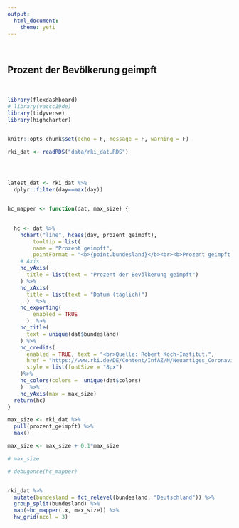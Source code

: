 ```yaml
---
output: 
  html_document:
    theme: yeti
---
```


<br>

## Prozent der Bevölkerung geimpft

<br>

```r
library(flexdashboard)
# library(vaccc19de)
library(tidyverse)
library(highcharter)


knitr::opts_chunk$set(echo = F, message = F, warning = F)

rki_dat <- readRDS("data/rki_dat.RDS")




latest_dat <- rki_dat %>% 
  dplyr::filter(day==max(day))


hc_mapper <- function(dat, max_size) {

  
  hc <- dat %>% 
    hchart("line", hcaes(day, prozent_geimpft),
        tooltip = list(
        name = "Prozent geimpft",
        pointFormat = "<b>{point.bundesland}</b><br><b>Prozent geimpft:</b> {point.prozent_geimpft_label}%<br><br><b>Total geimpft:</b> {point.impfungen_kumulativ_label}")) %>%
    # Axis
    hc_yAxis(
      title = list(text = "Prozent der Bevölkerung geimpft")
    ) %>% 
    hc_xAxis(
      title = list(text = "Datum (täglich)")
      )  %>% 
    hc_exporting(
        enabled = TRUE
      )  %>% 
    hc_title(
      text = unique(dat$bundesland)
    ) %>% 
    hc_credits(
      enabled = TRUE, text = "<br>Quelle: Robert Koch-Institut.",
      href = "https://www.rki.de/DE/Content/InfAZ/N/Neuartiges_Coronavirus/Daten/Impfquoten-Tab.html",
      style = list(fontSize = "8px")
    )%>%
    hc_colors(colors =  unique(dat$colors)
    )  %>% 
    hc_yAxis(max = max_size)  
  return(hc)
}

max_size <- rki_dat %>% 
  pull(prozent_geimpft) %>% 
  max()

max_size <- max_size + 0.1*max_size

# max_size 

```




```r
# debugonce(hc_mapper)


rki_dat %>% 
  mutate(bundesland = fct_relevel(bundesland, "Deutschland")) %>% 
  group_split(bundesland) %>% 
  map(~hc_mapper(.x, max_size)) %>% 
  hw_grid(ncol = 3)


```
